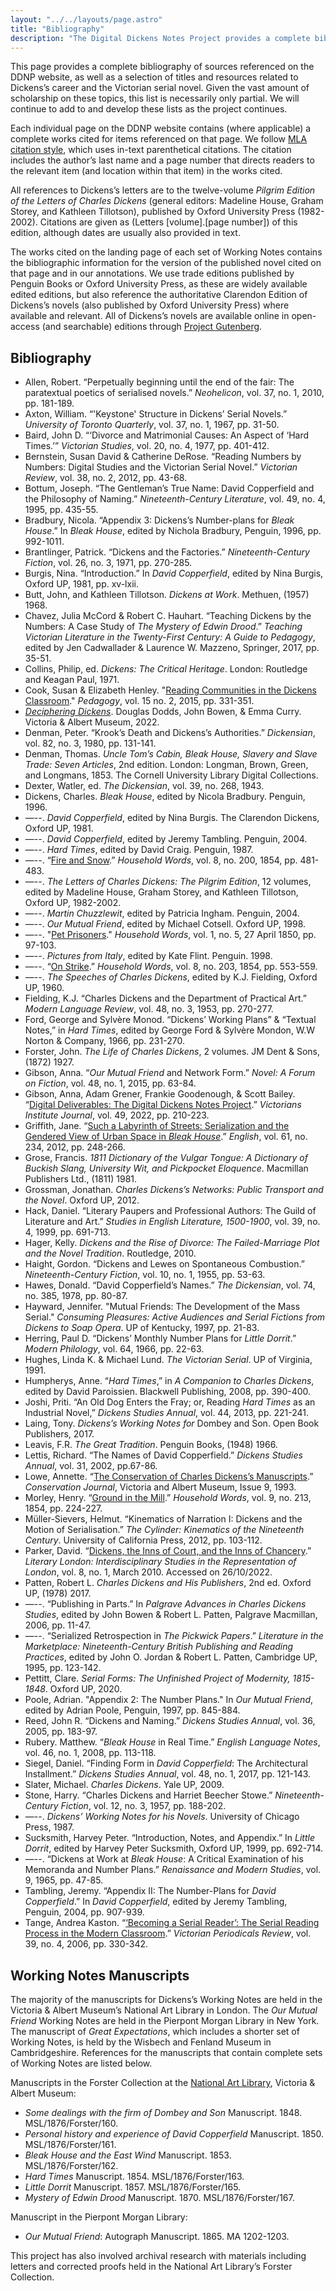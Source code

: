 ```yaml
---
layout: "../../layouts/page.astro"
title: "Bibliography"
description: "The Digital Dickens Notes Project provides a complete bibliographic list of sources referenced on the website along with additional resources related to Victorian serial form."
---
```


This page provides a complete bibliography of sources referenced on the DDNP website, as well as a selection of titles and resources related to Dickens’s career and the Victorian serial novel. Given the vast amount of scholarship on these topics, this list is necessarily only partial. We will continue to add to and develop these lists as the project continues.

Each individual page on the DDNP website contains (where applicable) a complete works cited for items referenced on that page. We follow [MLA citation style](https://style.mla.org/works-cited/citations-by-format/), which uses in-text parenthetical citations. The citation includes the author’s last name and a page number that directs readers to the relevant item (and location within that item) in the works cited.

All references to Dickens’s letters are to the twelve-volume _Pilgrim Edition of the Letters of Charles Dickens_ (general editors: Madeline House, Graham Storey, and Kathleen Tillotson), published by Oxford University Press (1982-2002). Citations are given as (Letters [volume].[page number]) of this edition, although dates are usually also provided in text.

The works cited on the landing page of each set of Working Notes contains the bibliographic information for the version of the published novel cited on that page and in our annotations. We use trade editions published by Penguin Books or Oxford University Press, as these are widely available edited editions, but also reference the authoritative Clarendon Edition of Dickens’s novels (also published by Oxford University Press) where available and relevant. All of Dickens’s novels are available online in open-access (and searchable) editions through [Project Gutenberg](https://www.gutenberg.org/files/58157/58157-h/58157-h.htm).

## Bibliography

- Allen, Robert. “Perpetually beginning until the end of the fair: The paratextual poetics of serialised novels.” _Neohelicon_, vol. 37, no. 1, 2010, pp. 181-189.
- Axton, William. “'Keystone' Structure in Dickens’ Serial Novels.” _University of Toronto Quarterly_, vol. 37, no. 1, 1967, pp. 31-50.
- Baird, John D. “‘Divorce and Matrimonial Causes: An Aspect of ‘Hard Times.’” _Victorian Studies_, vol. 20, no. 4, 1977, pp. 401-412.
- Bernstein, Susan David & Catherine DeRose. “Reading Numbers by Numbers: Digital Studies and the Victorian Serial Novel.” _Victorian Review_, vol. 38, no. 2, 2012, pp. 43-68.
- Bottum, Joseph. “The Gentleman’s True Name: David Copperfield and the Philosophy of Naming.” _Nineteenth-Century Literature_, vol. 49, no. 4, 1995, pp. 435-55.
- Bradbury, Nicola. “Appendix 3: Dickens’s Number-plans for _Bleak House_.” In _Bleak House_, edited by Nichola Bradbury, Penguin, 1996, pp. 992-1011.
- Brantlinger, Patrick. “Dickens and the Factories.” _Nineteenth-Century Fiction_, vol. 26, no. 3, 1971, pp. 270-285.
- Burgis, Nina. “Introduction.” In _David Copperfield_, edited by Nina Burgis, Oxford UP, 1981, pp. xv-lxii.
- Butt, John, and Kathleen Tillotson. _Dickens at Work_. Methuen, (1957) 1968.
- Chavez, Julia McCord & Robert C. Hauhart. “Teaching Dickens by the Numbers: A Case Study of _The Mystery of Edwin Drood_.” _Teaching Victorian Literature in the Twenty-First Century: A Guide to Pedagogy_, edited by Jen Cadwallader & Laurence W. Mazzeno, Springer, 2017, pp. 35-51.
- Collins, Philip, ed. _Dickens: The Critical Heritage_. London: Routledge and Keagan Paul, 1971.
- Cook, Susan & Elizabeth Henley. "[Reading Communities in the Dickens Classroom](https://doi.org/10.1215/15314200-2845065)." _Pedagogy_, vol. 15 no. 2, 2015, pp. 331-351.
- [_Deciphering Dickens_](https://www.vam.ac.uk/research/projects/deciphering-dickens). Douglas Dodds, John Bowen, & Emma Curry. Victoria & Albert Museum, 2022.
- Denman, Peter. “Krook’s Death and Dickens’s Authorities.” _Dickensian_, vol. 82, no. 3, 1980, pp. 131-141.
- Denman, Thomas. _Uncle Tom’s Cabin, Bleak House, Slavery and Slave Trade: Seven Articles_, 2nd edition. London: Longman, Brown, Green, and Longmans, 1853. The Cornell University Library Digital Collections.
- Dexter, Watler, ed. _The Dickensian_, vol. 39, no. 268, 1943.
- Dickens, Charles. _Bleak House_, edited by Nicola Bradbury. Penguin, 1996.
- —--. _David Copperfield_, edited by Nina Burgis. The Clarendon Dickens, Oxford UP, 1981. 
- —--. _David Copperfield_, edited by Jeremy Tambling. Penguin, 2004.
- —--. _Hard Times_, edited by David Craig. Penguin, 1987.
- —--. “[Fire and Snow](https://www.djo.org.uk/indexes/articles/fire-and-snow.html).” _Household Words_, vol. 8, no. 200, 1854, pp. 481-483.
- —--. _The Letters of Charles Dickens: The Pilgrim Edition_, 12 volumes, edited by Madeline House, Graham Storey, and Kathleen Tillotson, Oxford UP, 1982-2002.
- —--. _Martin Chuzzlewit_, edited by Patricia Ingham. Penguin, 2004.
- —--. _Our Mutual Friend_, edited by Michael Cotsell. Oxford UP, 1998.
- —--. "[Pet Prisoners](https://www.proquest.com/docview/7886286/9EDAA18A9D684D94PQ)." _Household Words_, vol. 1, no. 5, 27 April 1850, pp. 97-103.
- —--. _Pictures from Italy_, edited by Kate Flint. Penguin. 1998.
- —--. “[On Strike](https://www.djo.org.uk/indexes/articles/on-strike.html).” _Household Words_, vol. 8, no. 203, 1854, pp. 553-559.
- —--. _The Speeches of Charles Dickens_, edited by K.J. Fielding, Oxford UP, 1960.
- Fielding, K.J. “Charles Dickens and the Department of Practical Art.” _Modern Language Review_, vol. 48, no. 3, 1953, pp. 270-277.
- Ford, George and Sylvère Monod. “Dickens’ Working Plans” & “Textual Notes,” in _Hard Times_, edited by George Ford & Sylvère Mondon, W.W Norton & Company, 1966, pp. 231-270.
- Forster, John. _The Life of Charles Dickens_, 2 volumes. JM Dent & Sons, (1872) 1927.
- Gibson, Anna. “_Our Mutual Friend_ and Network Form.” _Novel: A Forum on Fiction_, vol. 48, no. 1, 2015, pp. 63-84.
- Gibson, Anna, Adam Grener, Frankie Goodenough, & Scott Bailey. “[Digital Deliverables: The Digital Dickens Notes Project](https://scholarlypublishingcollective.org/psup/victorians-institute/article/doi/10.5325/victinstj.49.2022.0210/319235/The-Digital-Dickens-Notes-Project).” _Victorians Institute Journal_, vol. 49, 2022, pp. 210-223.
- Griffith, Jane. “[Such a Labyrinth of Streets: Serialization and the Gendered View of Urban Space in _Bleak House_](https://academic.oup.com/english/article/61/234/248/605905).” _English_, vol. 61, no. 234, 2012, pp. 248-266.
- Grose, Francis. _1811 Dictionary of the Vulgar Tongue: A Dictionary of Buckish Slang, University Wit, and Pickpocket Eloquence_. Macmillan Publishers Ltd., (1811) 1981.
- Grossman, Jonathan. _Charles Dickens’s Networks: Public Transport and the Novel_. Oxford UP, 2012.
- Hack, Daniel. “Literary Paupers and Professional Authors: The Guild of Literature and Art.” _Studies in English Literature, 1500-1900_, vol. 39, no. 4, 1999, pp. 691-713.
- Hager, Kelly. _Dickens and the Rise of Divorce: The Failed-Marriage Plot and the Novel Tradition_. Routledge, 2010.
- Haight, Gordon. “Dickens and Lewes on Spontaneous Combustion.” _Nineteenth-Century Fiction_, vol. 10, no. 1, 1955, pp. 53-63.
- Hawes, Donald. “David Copperfield’s Names.” _The Dickensian_, vol. 74, no. 385, 1978, pp. 80-87.
- Hayward, Jennifer. "Mutual Friends: The Development of the Mass Serial." _Consuming Pleasures: Active Audiences and Serial Fictions from Dickens to Soap Opera_. UP of Kentucky, 1997, pp. 21-83.
- Herring, Paul D. “Dickens’ Monthly Number Plans for _Little Dorrit_.” _Modern Philology_, vol. 64, 1966, pp. 22-63.
- Hughes, Linda K. & Michael Lund. _The Victorian Serial_. UP of Virginia, 1991.
- Humpherys, Anne. “_Hard Times_,” in _A Companion to Charles Dickens_, edited by David Paroissien. Blackwell Publishing, 2008, pp. 390-400.
- Joshi, Priti. “An Old Dog Enters the Fray; or, Reading _Hard Times_ as an Industrial Novel,” _Dickens Studies Annual_, vol. 44, 2013, pp. 221-241.
- Laing, Tony. _Dickens’s Working Notes for_ Dombey and Son. Open Book Publishers, 2017.
- Leavis, F.R. _The Great Tradition_. Penguin Books, (1948) 1966.
- Lettis, Richard. “The Names of David Copperfield.” _Dickens Studies Annual_, vol. 31, 2002, pp.67-86.
- Lowe, Annette. “[The Conservation of Charles Dickens’s Manuscripts](http://www.vam.ac.uk/content/journals/conservation-journal/issue-09/the-conservation-of-charles-dickens-manuscripts/).” _Conservation Journal_, Victoria and Albert Museum, Issue 9, 1993.
- Morley, Henry. “[Ground in the Mill](https://www.djo.org.uk/indexes/articles/ground-in-the-mill.html).” _Household Words_, vol. 9, no. 213, 1854, pp. 224-227.
- Müller-Sievers, Helmut. “Kinematics of Narration I: Dickens and the Motion of Serialisation.” _The Cylinder: Kinematics of the Nineteenth Century_. University of California Press, 2012, pp. 103-112.
- Parker, David. “[Dickens, the Inns of Court, and the Inns of Chancery](http://www.literarylondon.org/london-journal/march2010/parker.html).” _Literary London: Interdisciplinary Studies in the Representation of London_, vol. 8, no. 1, March 2010. Accessed on 26/10/2022.
- Patten, Robert L. _Charles Dickens and His Publishers_, 2nd ed. Oxford UP, (1978) 2017.
- —--. “Publishing in Parts.” In _Palgrave Advances in Charles Dickens Studies_, edited by John Bowen & Robert L. Patten, Palgrave Macmillan, 2006, pp. 11-47.
- —--. “Serialized Retrospection in _The Pickwick Papers_.” _Literature in the Marketplace: Nineteenth-Century British Publishing and Reading Practices_, edited by John O. Jordan & Robert L. Patten, Cambridge UP, 1995, pp. 123-142.
- Pettitt, Clare. _Serial Forms: The Unfinished Project of Modernity, 1815-1848_. Oxford UP, 2020.
- Poole, Adrian. "Appendix 2: The Number Plans." In _Our Mutual Friend_, edited by Adrian Poole, Penguin, 1997, pp. 845-884.
- Reed, John R. “Dickens and Naming.” _Dickens Studies Annual_, vol. 36, 2005, pp. 183-97.
- Rubery. Matthew. “_Bleak House_ in Real Time.” _English Language Notes_, vol. 46, no. 1, 2008, pp. 113-118.
- Siegel, Daniel. “Finding Form in _David Copperfield_: The Architectural Installment.” _Dickens Studies Annual_, vol. 48, no. 1, 2017, pp. 121-143.
- Slater, Michael. _Charles Dickens_. Yale UP, 2009.
- Stone, Harry. “Charles Dickens and Harriet Beecher Stowe.” _Nineteenth-Century Fiction_, vol. 12, no. 3, 1957, pp. 188-202.
- —--. _Dickens’ Working Notes for his Novels_. University of Chicago Press, 1987.
- Sucksmith, Harvey Peter. “Introduction, Notes, and Appendix.” In _Little Dorrit_, edited by Harvey Peter Sucksmith, Oxford UP, 1999, pp. 692-714.
- —--. “Dickens at Work at _Bleak House_: A Critical Examination of his Memoranda and Number Plans.” _Renaissance and Modern Studies_, vol. 9, 1965, pp. 47-85.
- Tambling, Jeremy. “Appendix II: The Number-Plans for _David Copperfield_.” In _David Copperfield_, edited by Jeremy Tambling, Penguin, 2004, pp. 907-939.
- Tange, Andrea Kaston. “[‘Becoming a Serial Reader’: The Serial Reading Process in the Modern Classroom](https://doi.org/10.1353/vpr.2007.0013).” _Victorian Periodicals Review_, vol. 39, no. 4, 2006, pp. 330-342.

## Working Notes Manuscripts

The majority of the manuscripts for Dickens’s Working Notes are held in the Victoria & Albert Museum’s National Art Library in London. The _Our Mutual Friend_ Working Notes are held in the Pierpont Morgan Library in New York. The manuscript of _Great Expectations_, which includes a shorter set of Working Notes, is held by the Wisbech and Fenland Museum in Cambridgeshire. References for the manuscripts that contain complete sets of Working Notes are listed below.

Manuscripts in the Forster Collection at the [National Art Library](https://www.vam.ac.uk/info/national-art-library), Victoria & Albert Museum:
- _Some dealings with the firm of Dombey and Son_ Manuscript. 1848. MSL/1876/Forster/160.
- _Personal history and experience of David Copperfield_ Manuscript. 1850. MSL/1876/Forster/161.
- _Bleak House and the East Wind_ Manuscript. 1853. MSL/1876/Forster/162.
- _Hard Times_ Manuscript. 1854. MSL/1876/Forster/163.
- _Little Dorrit_ Manuscript. 1857. MSL/1876/Forster/165.
- _Mystery of Edwin Drood_ Manuscript. 1870. MSL/1876/Forster/167.

Manuscript in the Pierpont Morgan Library:
- _Our Mutual Friend_: Autograph Manuscript. 1865. MA 1202-1203. 

This project has also involved archival research with materials including letters and corrected proofs held in the National Art Library’s Forster Collection.
